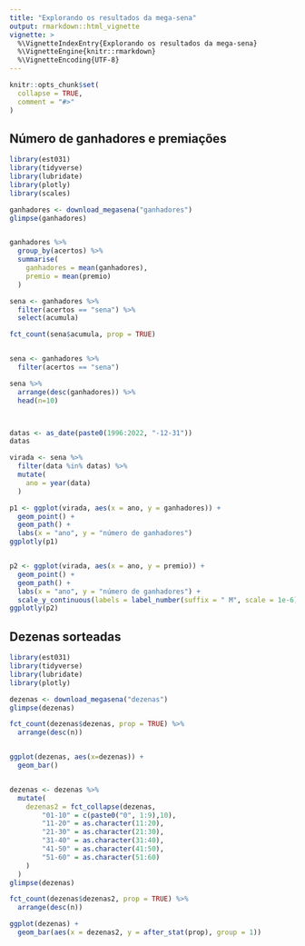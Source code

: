 ```yaml
---
title: "Explorando os resultados da mega-sena"
output: rmarkdown::html_vignette
vignette: >
  %\VignetteIndexEntry{Explorando os resultados da mega-sena}
  %\VignetteEngine{knitr::rmarkdown}
  %\VignetteEncoding{UTF-8}
---
```


```r
knitr::opts_chunk$set(
  collapse = TRUE,
  comment = "#>"
)
```


## Número de ganhadores e premiações

```r
library(est031)
library(tidyverse)
library(lubridate)
library(plotly)
library(scales)

ganhadores <- download_megasena("ganhadores")
glimpse(ganhadores)


ganhadores %>%
  group_by(acertos) %>%
  summarise(
    ganhadores = mean(ganhadores),
    premio = mean(premio)
  )

sena <- ganhadores %>%
  filter(acertos == "sena") %>%
  select(acumula)

fct_count(sena$acumula, prop = TRUE)


sena <- ganhadores %>%
  filter(acertos == "sena")

sena %>%
  arrange(desc(ganhadores)) %>%
  head(n=10)



datas <- as_date(paste0(1996:2022, "-12-31"))
datas

virada <- sena %>%
  filter(data %in% datas) %>%
  mutate(
    ano = year(data)
  )

p1 <- ggplot(virada, aes(x = ano, y = ganhadores)) +
  geom_point() + 
  geom_path() +
  labs(x = "ano", y = "número de ganhadores")
ggplotly(p1)  


p2 <- ggplot(virada, aes(x = ano, y = premio)) +
  geom_point() + 
  geom_path() +
  labs(x = "ano", y = "número de ganhadores") +
  scale_y_continuous(labels = label_number(suffix = " M", scale = 1e-6)) 
ggplotly(p2)

```

## Dezenas sorteadas

```r
library(est031)
library(tidyverse)
library(lubridate)
library(plotly)

dezenas <- download_megasena("dezenas")
glimpse(dezenas)

fct_count(dezenas$dezenas, prop = TRUE) %>%
  arrange(desc(n))


ggplot(dezenas, aes(x=dezenas)) +
  geom_bar()


dezenas <- dezenas %>%
  mutate(
    dezenas2 = fct_collapse(dezenas,
        "01-10" = c(paste0("0", 1:9),10),
        "11-20" = as.character(11:20),
        "21-30" = as.character(21:30),
        "31-40" = as.character(31:40),
        "41-50" = as.character(41:50),
        "51-60" = as.character(51:60) 
    ) 
  )
glimpse(dezenas)

fct_count(dezenas$dezenas2, prop = TRUE) %>%
  arrange(desc(n))

ggplot(dezenas) +
  geom_bar(aes(x = dezenas2, y = after_stat(prop), group = 1))


```

